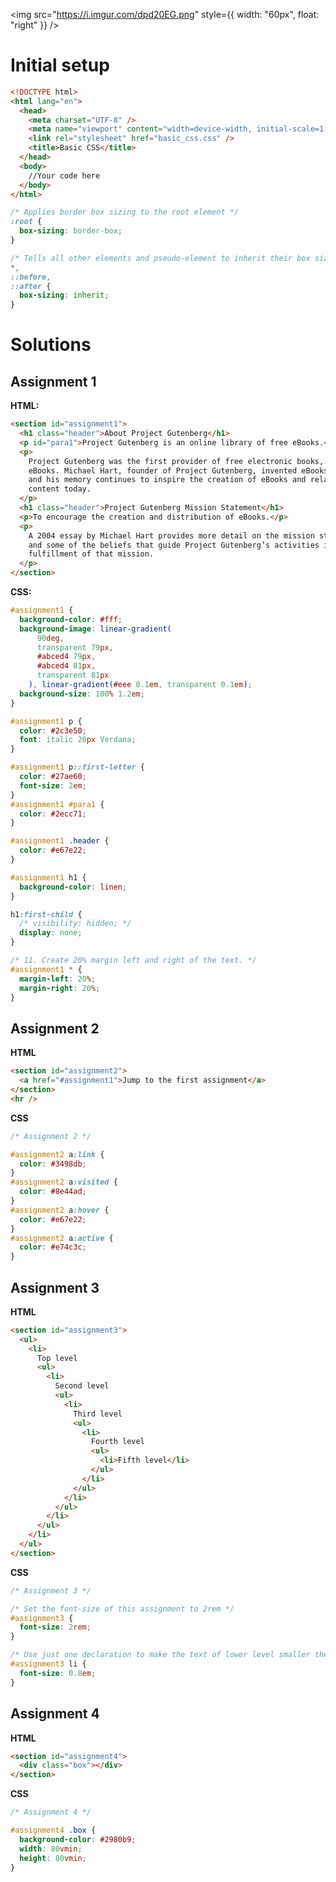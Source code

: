<img
  src="https://i.imgur.com/dpd20EG.png"
  style={{ width: "60px", float: "right" }}
/>
# Initial setup

```html
<!DOCTYPE html>
<html lang="en">
  <head>
    <meta charset="UTF-8" />
    <meta name="viewport" content="width=device-width, initial-scale=1.0" />
    <link rel="stylesheet" href="basic_css.css" />
    <title>Basic CSS</title>
  </head>
  <body>
    //Your code here
  </body>
</html>
```

```css
/* Applies border box sizing to the root element */
:root {
  box-sizing: border-box;
}

/* Tells all other elements and pseudo-element to inherit their box sizing */
*,
::before,
::after {
  box-sizing: inherit;
}
```

# Solutions

## Assignment 1

**HTML:**

```html
<section id="assignment1">
  <h1 class="header">About Project Gutenberg</h1>
  <p id="para1">Project Gutenberg is an online library of free eBooks.</p>
  <p>
    Project Gutenberg was the first provider of free electronic books, or
    eBooks. Michael Hart, founder of Project Gutenberg, invented eBooks in 1971
    and his memory continues to inspire the creation of eBooks and related
    content today.
  </p>
  <h1 class="header">Project Gutenberg Mission Statement</h1>
  <p>To encourage the creation and distribution of eBooks.</p>
  <p>
    A 2004 essay by Michael Hart provides more detail on the mission statement,
    and some of the beliefs that guide Project Gutenberg’s activities in
    fulfillment of that mission.
  </p>
</section>
```

**CSS:**

```css
#assignment1 {
  background-color: #fff;
  background-image: linear-gradient(
      90deg,
      transparent 79px,
      #abced4 79px,
      #abced4 81px,
      transparent 81px
    ), linear-gradient(#eee 0.1em, transparent 0.1em);
  background-size: 100% 1.2em;
}

#assignment1 p {
  color: #2c3e50;
  font: italic 20px Verdana;
}

#assignment1 p::first-letter {
  color: #27ae60;
  font-size: 2em;
}
#assignment1 #para1 {
  color: #2ecc71;
}

#assignment1 .header {
  color: #e67e22;
}

#assignment1 h1 {
  background-color: linen;
}

h1:first-child {
  /* visibility: hidden; */
  display: none;
}

/* 11. Create 20% margin left and right of the text. */
#assignment1 * {
  margin-left: 20%;
  margin-right: 20%;
}
```

## Assignment 2

**HTML**

```html
<section id="assignment2">
  <a href="#assignment1">Jump to the first assignment</a>
</section>
<hr />
```

**CSS**

```css
/* Assignment 2 */

#assignment2 a:link {
  color: #3498db;
}
#assignment2 a:visited {
  color: #8e44ad;
}
#assignment2 a:hover {
  color: #e67e22;
}
#assignment2 a:active {
  color: #e74c3c;
}
```

## Assignment 3

**HTML**

```html
<section id="assignment3">
  <ul>
    <li>
      Top level
      <ul>
        <li>
          Second level
          <ul>
            <li>
              Third level
              <ul>
                <li>
                  Fourth level
                  <ul>
                    <li>Fifth level</li>
                  </ul>
                </li>
              </ul>
            </li>
          </ul>
        </li>
      </ul>
    </li>
  </ul>
</section>
```

**CSS**

```css
/* Assignment 3 */

/* Set the font-size of this assignment to 2rem */
#assignment3 {
  font-size: 2rem;
}

/* Use just one declaration to make the text of lower level smaller the higher level */
#assignment3 li {
  font-size: 0.8em;
}
```

## Assignment 4

**HTML**

```html
<section id="assignment4">
  <div class="box"></div>
</section>
```

**CSS**

```css
/* Assignment 4 */

#assignment4 .box {
  background-color: #2980b9;
  width: 80vmin;
  height: 80vmin;
}
```

<br />
<br />
<br />
